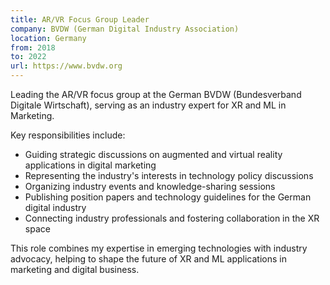 ```yaml
---
title: AR/VR Focus Group Leader
company: BVDW (German Digital Industry Association)
location: Germany
from: 2018
to: 2022
url: https://www.bvdw.org
---
```


Leading the AR/VR focus group at the German BVDW (Bundesverband Digitale Wirtschaft), serving as an industry expert for XR and ML in Marketing.

Key responsibilities include:
- Guiding strategic discussions on augmented and virtual reality applications in digital marketing
- Representing the industry's interests in technology policy discussions
- Organizing industry events and knowledge-sharing sessions
- Publishing position papers and technology guidelines for the German digital industry
- Connecting industry professionals and fostering collaboration in the XR space

This role combines my expertise in emerging technologies with industry advocacy, helping to shape the future of XR and ML applications in marketing and digital business. 